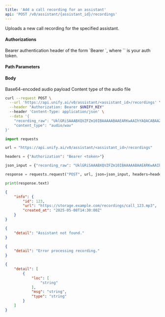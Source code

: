 ```yaml
---
title: 'Add a call recording for an assistant'
api: 'POST /v0/assistant/{assistant_id}/recordings'
---
```

Uploads a new call recording for the specified assistant.

#### Authorizations

<ParamField header="Authorization" type="string" required="true">
  Bearer authentication header of the form `Bearer <token>`, where `<token>` is your auth token.
</ParamField>

#### Path Parameters

<ParamField query="assistant_id" type="integer" required="true">

</ParamField>

#### Body

<ParamField body="recording_raw" type="string" required="true">
Base64-encoded audio payload
</ParamField>

<ParamField body="content_type" type="string | null" >
Content type of the audio file
</ParamField>

<RequestExample>

```bash cURL
curl --request POST \
  --url 'https://api.unify.ai/v0/assistant/<assistant_id>/recordings' \
  --header "Authorization: Bearer $UNIFY_KEY"
  --header 'Content-Type: application/json' \
  --data '{
    "recording_raw": "UklGRiSAAABXQVZFZm10IBAAAAABAAEARKwAAIhYAQACABAAZGF0YQyAAAAA...",
    "content_type": "audio/wav"
}'
```

```python Python
import requests

url = "https://api.unify.ai/v0/assistant/<assistant_id>/recordings"

headers = {"Authorization": "Bearer <token>"}

json_input = {"recording_raw": "UklGRiSAAABXQVZFZm10IBAAAAABAAEARKwAAIhYAQACABAAZGF0YQyAAAAA...", "content_type": "audio/wav"}

response = requests.request("POST", url, json=json_input, headers=headers)

print(response.text)
```

</RequestExample>
<ResponseExample>

```json 200
{
    "info": {
        "id": 123,
        "url": "https://storage.example.com/recordings/call_123.mp3",
        "created_at": "2025-05-08T14:30:00Z"
    }
}
```

```json 404
{
    "detail": "Assistant not found."
}
```

```json 400
{
    "detail": "Error processing recording."
}
```

```json 422
{
    "detail": [
        {
            "loc": [
                "string"
            ],
            "msg": "string",
            "type": "string"
        }
    ]
}
```

</ResponseExample>
